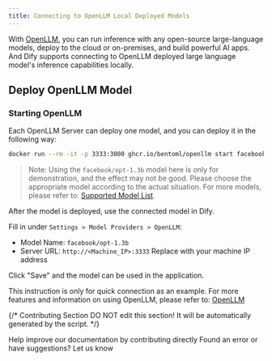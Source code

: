 ```yaml
---
title: Connecting to OpenLLM Local Deployed Models
---
```



With [OpenLLM](https://github.com/bentoml/OpenLLM), you can run inference with any open-source large-language models, deploy to the cloud or on-premises, and build powerful AI apps.
And Dify supports connecting to OpenLLM deployed large language model's inference capabilities locally.

## Deploy OpenLLM Model
### Starting OpenLLM

Each OpenLLM Server can deploy one model, and you can deploy it in the following way:

```bash
docker run --rm -it -p 3333:3000 ghcr.io/bentoml/openllm start facebook/opt-1.3b --backend pt
```

> Note: Using the `facebook/opt-1.3b` model here is only for demonstration, and the effect may not be good. Please choose the appropriate model according to the actual situation. For more models, please refer to: [Supported Model List](https://github.com/bentoml/OpenLLM#-supported-models).

After the model is deployed, use the connected model in Dify.

   Fill in under `Settings > Model Providers > OpenLLM`:

   - Model Name: `facebook/opt-1.3b`
   - Server URL: `http://<Machine_IP>:3333` Replace with your machine IP address

   Click "Save" and the model can be used in the application.

This instruction is only for quick connection as an example. For more features and information on using OpenLLM, please refer to: [OpenLLM](https://github.com/bentoml/OpenLLM)

{/*
Contributing Section
DO NOT edit this section!
It will be automatically generated by the script.
*/}

<CardGroup cols="2">
    <Card
        title="Edit this page"
        icon="pen-to-square"
        href="https://github.com/langgenius/dify-docs-mintlify/edit/main/en/development/models-integration/openllm.mdx"
    >
        Help improve our documentation by contributing directly
    </Card>
    <Card
        title="Report an issue"
        icon="github"
        href="https://github.com/langgenius/dify-docs-mintlify/issues/new?title=Documentation%20Issue%3A%20&body=%23%23%20Issue%20Description%0A%3C%21--%20Please%20briefly%20describe%20the%20issue%20you%20found%20--%3E%0A%0A%23%23%20Page%20Link%0Ahttps%3A%2F%2Fgithub.com%2Flanggenius%2Fdify-docs-mintlify%2Fblob%2Fmain%2Fen/development/models-integration%2Fopenllm.mdx%0A%0A%23%23%20Suggested%20Changes%0A%3C%21--%20If%20you%20have%20specific%20suggestions%20for%20changes%2C%20please%20describe%20them%20here%20--%3E%0A%0A%3C%21--%20Thank%20you%20for%20helping%20improve%20our%20documentation%21%20--%3E"
    >
        Found an error or have suggestions? Let us know
    </Card>
</CardGroup>
